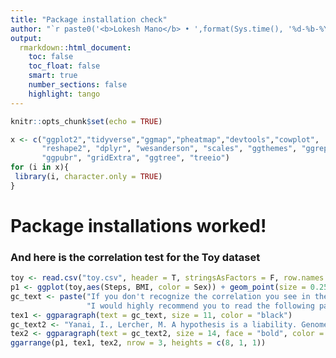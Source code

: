 ```yaml
---
title: "Package installation check"
author: "`r paste0('<b>Lokesh Mano</b> • ',format(Sys.time(), '%d-%b-%Y'))`"
output: 
  rmarkdown::html_document:
    toc: false
    toc_float: false
    smart: true
    number_sections: false
    highlight: tango
---
```



```r
knitr::opts_chunk$set(echo = TRUE)
```

```r
x <- c("ggplot2","tidyverse","ggmap","pheatmap","devtools","cowplot",
       "reshape2", "dplyr", "wesanderson", "scales", "ggthemes", "ggrepel", 
       "ggpubr", "gridExtra", "ggtree", "treeio")
for (i in x){
 library(i, character.only = TRUE)
}
```


# Package installations worked!

### And here is the correlation test for the Toy dataset


```r
toy <- read.csv("toy.csv", header = T, stringsAsFactors = F, row.names = 1)
p1 <- ggplot(toy,aes(Steps, BMI, color = Sex)) + geom_point(size = 0.25) + theme_bw() + theme(panel.grid = element_blank()) 
gc_text <- paste("If you don't recognize the correlation you see in the figure above,", 
                 "I would highly recommend you to read the following paper ;)", sep = " ")
tex1 <- ggparagraph(text = gc_text, size = 11, color = "black")
gc_text2 <- "Yanai, I., Lercher, M. A hypothesis is a liability. Genome Biol 21, 231 (2020)."
tex2 <- ggparagraph(text = gc_text2, size = 14, face = "bold", color = "blue")
ggarrange(p1, tex1, tex2, nrow = 3, heights = c(8, 1, 1))

```